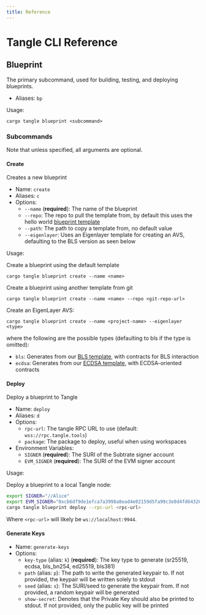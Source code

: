 ```yaml
---
title: Reference
---
```


# Tangle CLI Reference

## Blueprint

The primary subcommand, used for building, testing, and deploying blueprints.

- Aliases: `bp`

Usage:

```shell
cargo tangle blueprint <subcommand>
```

### Subcommands

Note that unless specified, all arguments are optional.

#### Create

Creates a new blueprint

- Name: `create`
- Aliases: `c`
- Options:
  - `--name` (**required**): The name of the blueprint
  - `--repo`: The repo to pull the template from, by default this uses the hello world [blueprint template](https://github.com/tangle-network/blueprint-template)
  - `--path`: The path to copy a template from, no default value
  - `--eigenlayer`: Uses an Eigenlayer template for creating an AVS, defaulting to the BLS version as seen below

Usage:

Create a blueprint using the default template

```shell
cargo tangle blueprint create --name <name>
```

Create a blueprint using another template from git

```shell
cargo tangle blueprint create --name <name> --repo <git-repo-url>
```

Create an EigenLayer AVS:

```shell
cargo tangle blueprint create --name <project-name> --eigenlayer <type>
```

where the following are the possible types (defaulting to bls if the type is omitted):

- `bls`: Generates from our [BLS template](https://github.com/tangle-network/eigenlayer-bls-template), with contracts for BLS interaction
- `ecdsa`: Generates from our [ECDSA template](https://github.com/tangle-network/eigenlayer-ecdsa-template), with ECDSA-oriented contracts

#### Deploy

Deploy a blueprint to Tangle

- Name: `deploy`
- Aliases: `d`
- Options:
  - `rpc-url`: The tangle RPC URL to use (default: `wss://rpc.tangle.tools`)
  - `package`: The package to deploy, useful when using workspaces
- Environment Variables:
  - `SIGNER` (**required**): The SURI of the Subtrate signer account
  - `EVM_SIGNER` (**required**): The SURI of the EVM signer account

Usage:

Deploy a blueprint to a local Tangle node:

```bash
export SIGNER="//Alice"
export EVM_SIGNER="0xcb6df9de1efca7a3998a8ead4e02159d5fa99c3e0d4fd6432667390bb4726854"
cargo tangle blueprint deploy --rpc-url <rpc-url>
```

Where `<rpc-url>` will likely be `ws://localhost:9944`.

#### Generate Keys

- Name: `generate-keys`
- Options:
  - `key-type` (alias: `k`) (**required**): The key type to generate (sr25519, ecdsa, bls_bn254, ed25519, bls381)
  - `path` (alias: `p`): The path to write the generated keypair to. If not provided, the keypair will be written solely to stdout
  - `seed` (alias: `s`): The SURI/seed to generate the keypair from. If not provided, a random keypair will be generated
  - `show-secret`: Denotes that the Private Key should also be printed to stdout. If not provided, only the public key will be printed
